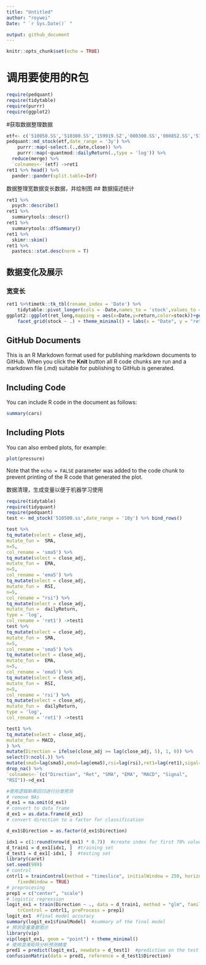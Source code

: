 ```yaml
---
title: "Untitled"
author: "roywei"
Date: " `r Sys.Date()` "

output: github_document
---
```


```r
knitr::opts_chunk$set(echo = TRUE)
```
# 调用要使用的R包
```r
require(pedquant)
require(tidytable)
require(purrr)
require(ggplot2)
```

#获取数据整理数据
```r
etf<- c('510050.SS','510300.SS','159919.SZ','000300.SS','000852.SS','510500.SS','159915.SZ','159922.SZ','159901.SZ','000016.SS')
pedquant::md_stock(etf,date_range = '3y') %>% 
    purrr::map(~select.(.,date,close)) %>% 
    purrr::map(~quantmod::dailyReturn(.,type = 'log')) %>% 
  reduce(merge) %>% 
  `colnames<-`(etf) ->ret1
ret1 %>% head() %>% 
  pander::pander(split.table=Inf)
```
数据整理宽数据变长数据，并绘制图
## 数据描述统计
```r
ret1 %>% 
  psych::describe()
ret1 %>% 
  summarytools::descr()
ret1 %>% 
  summarytools::dfSummary()
ret1 %>% 
  skimr::skim()
ret1 %>% 
  pastecs::stat.desc(norm = T)
```


## 数据变化及展示
### 宽变长
```r
ret1 %>%timetk::tk_tbl(rename_index = 'Date') %>% 
    tidytable::pivot_longer(cols = -Date,names_to = 'stock',values_to = 'return')->ret_long
ggplot2::ggplot(ret_long,mapping = aes(x=Date,y=return,color=stock))+geom_path(stat = "identity") +
    facet_grid(stock ~ .) + theme_minimal() + labs(x = "Date", y = "returns")
```

## GitHub Documents

This is an R Markdown format used for publishing markdown documents to GitHub. When you click the **Knit** button all R code chunks are run and a markdown file (.md) suitable for publishing to GitHub is generated.

## Including Code

You can include R code in the document as follows:

```r
summary(cars)
```

## Including Plots

You can also embed plots, for example:

```r
plot(pressure)
```

Note that the `echo = FALSE` parameter was added to the code chunk to prevent printing of the R code that generated the plot.

数据清理，生成变量以便于机器学习使用
```r
require(tidytable)
require(tidyquant)
require(pedquant)
test <- md_stock('510500.ss',date_range = '10y') %>% bind_rows()

test %>%
tq_mutate(select = close_adj,
mutate_fun =  SMA,
n=5,
col_rename = 'sma5') %>%
tq_mutate(select = close_adj,
mutate_fun =  EMA,
n=5,
col_rename = 'ema5') %>%
tq_mutate(select = close_adj,
mutate_fun =  RSI,
n=5,
col_rename = "rsi") %>%
tq_mutate(select = close_adj,
mutate_fun =  dailyReturn,
type = 'log',
col_rename = 'ret1') ->test1
test %>%
tq_mutate(select = close_adj,
mutate_fun =  SMA,
n=5,
col_rename = 'sma5') %>%
tq_mutate(select = close_adj,
mutate_fun =  EMA,
n=5,
col_rename = 'ema5') %>%
tq_mutate(select = close_adj,
mutate_fun =  RSI,
n=5,
col_rename = 'rsi') %>%
tq_mutate(select = close_adj,
mutate_fun =  dailyReturn,
type = 'log',
col_rename = 'ret1') ->test1

test1 %>%
tq_mutate(select = close_adj,
mutate_fun = MACD,
) %>%
mutate(Direction = ifelse(close_adj >= lag(close_adj, 5), 1, 0)) %>%
select(9:ncol(.)) %>%
mutate(sma5=lag(sma5),ema5=lag(ema5),rsi=lag(rsi),ret1=lag(ret1),sigal=lag(signal),macd=lag(macd)) %>% select(Direction,ret1,sma5,ema5,macd,signal,rsi) %>%
drop_na() %>%
`colnames<-`(c("Direction", "Ret", "SMA", "EMA", "MACD", "Signal",
"RSI"))->d_ex1

#使用逻辑斯蒂回归进行分类预测 
# remove NAs
d_ex1 = na.omit(d_ex1)
# convert to data frame
d_ex1 = as.data.frame(d_ex1)
# convert direction to a factor for classification

d_ex1$Direction = as.factor(d_ex1$Direction)

idx1 = c(1:round(nrow(d_ex1) * 0.7))  #create index for first 70% values to be in the testing set
d_train1 = d_ex1[idx1, ]  #training set
d_test1 = d_ex1[-idx1, ]  #testing set
library(caret)
set.seed(999)
# control
cntrl1 = trainControl(method = "timeslice", initialWindow = 250, horizon = 30,
    fixedWindow = TRUE)
# preprocesing
prep1 = c("center", "scale")
# logistic regression
logit_ex1 = train(Direction ~ ., data = d_train1, method = "glm", family = "binomial",
    trControl = cntrl1, preProcess = prep1)
logit_ex1  #final model accuracy
summary(logit_ex1$finalModel)  #summary of the final model
# 预测变量重要图示
library(vip)
vip(logit_ex1, geom = "point") + theme_minimal()
# 使用混淆矩阵分析预测精度
pred1 = predict(logit_ex1, newdata = d_test1)  #prediction on the test data
confusionMatrix(data = pred1, reference = d_test1$Direction)
```

